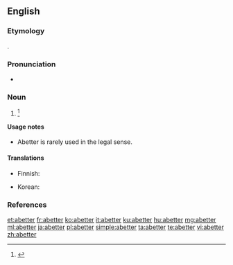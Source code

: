 ==English==

===Etymology===
{{suffix|abet|er|lang=en}}.

===Pronunciation===
* {{a|US}} {{IPA|/əˈbɛt.ɚ/|/əˈbɛt.e/|lang=en}}

===Noun===
{{en-noun}}

# {{alternate form of|abettor|lang=en}} {{defdate|First attested from 1350 to 1470.}}<ref>{{R:SOED5|page=4}}</ref>

====Usage notes====
* Abetter is rarely used in the legal sense.

====Translations====
{{trans-top|non-legal abettor}}
* Finnish: {{t|fi|avunantaja}}
{{trans-mid}}
* Korean: {{t|ko|교사자}}
{{trans-bottom}}

===References===
<references/>

[[et:abetter]]
[[fr:abetter]]
[[ko:abetter]]
[[it:abetter]]
[[ku:abetter]]
[[hu:abetter]]
[[mg:abetter]]
[[ml:abetter]]
[[ja:abetter]]
[[pl:abetter]]
[[simple:abetter]]
[[ta:abetter]]
[[te:abetter]]
[[vi:abetter]]
[[zh:abetter]]